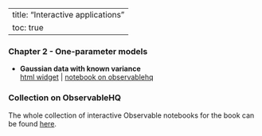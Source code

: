
---
title: "Interactive applications"
toc: true
---

### Chapter 2 - One-parameter models

- **Gaussian data with known variance**\
[html widget](observable/gaussian_knownvariance.qmd) | [notebook on observablehq](https://observablehq.com/@mattiasvillani/bayes-iid-gaussian-known-var)


### Collection on ObservableHQ
The whole collection of interactive Observable notebooks for the book can be found [here](https://observablehq.com/collection/@mattiasvillani/bayesian-learning).
